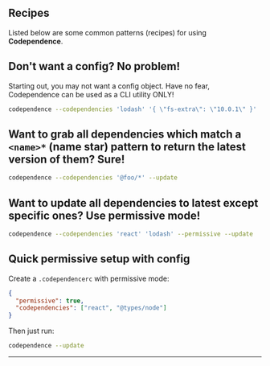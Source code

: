 <section>

# Recipes

Listed below are some common patterns (recipes) for using **Codependence**.

## Don't want a config? No problem!

Starting out, you may not want a config object. Have no fear, Codependence can be used as a CLI utility ONLY!

```sh
codependence --codependencies 'lodash' '{ \"fs-extra\": \"10.0.1\" }'
```

## Want to grab all dependencies which match a `<name>*` (name star) pattern to return the latest version of them? Sure!

```sh
codependence --codependencies '@foo/*' --update
```

## Want to update all dependencies to latest except specific ones? Use permissive mode!

```sh
codependence --codependencies 'react' 'lodash' --permissive --update
```

## Quick permissive setup with config

Create a `.codependencerc` with permissive mode:

```json
{
  "permissive": true,
  "codependencies": ["react", "@types/node"]
}
```

Then just run:

```sh
codependence --update
```

---

</section>
